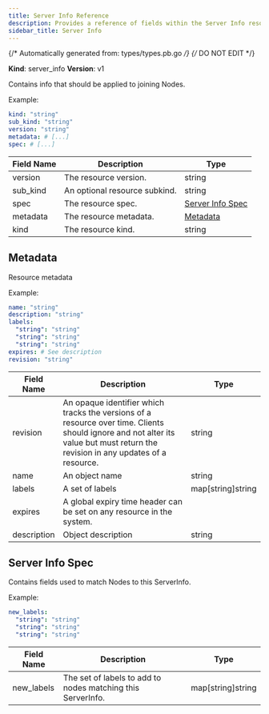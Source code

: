 ```yaml
---
title: Server Info Reference
description: Provides a reference of fields within the Server Info resource, which you can manage with tctl.
sidebar_title: Server Info
---
```

{/* Automatically generated from: types/types.pb.go */}
{/* DO NOT EDIT */}

**Kind**: server_info
**Version**: v1

Contains info that should be applied to joining Nodes.

Example:

```yaml
kind: "string"
sub_kind: "string"
version: "string"
metadata: # [...]
spec: # [...]
```
|Field Name|Description|Type|
|---|---|---|
|version|The resource version.|string|
|sub_kind|An optional resource subkind.|string|
|spec|The resource spec.|[Server Info Spec](#server-info-spec)|
|metadata|The resource metadata.|[Metadata](#metadata)|
|kind|The resource kind.|string|

## Metadata

Resource metadata


Example:

```yaml
name: "string"
description: "string"
labels: 
  "string": "string"
  "string": "string"
  "string": "string"
expires: # See description
revision: "string"
```

|Field Name|Description|Type|
|---|---|---|
|revision|An opaque identifier which tracks the versions of a resource over time. Clients should ignore and not alter its value but must return the revision in any updates of a resource.|string|
|name|An object name|string|
|labels|A set of labels|map[string]string|
|expires|A global expiry time header can be set on any resource in the system.||
|description|Object description|string|

## Server Info Spec

Contains fields used to match Nodes to this ServerInfo.


Example:

```yaml
new_labels: 
  "string": "string"
  "string": "string"
  "string": "string"
```

|Field Name|Description|Type|
|---|---|---|
|new_labels|The set of labels to add to nodes matching this ServerInfo.|map[string]string|


